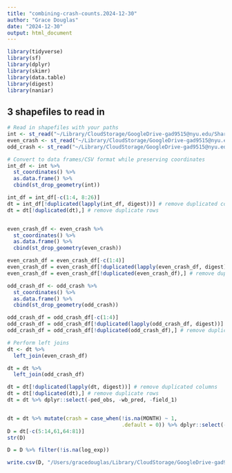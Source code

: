 ```yaml
---
title: "combining-crash-counts.2024-12-30"
author: "Grace Douglas"
date: "2024-12-30"
output: html_document
---
```


```r
library(tidyverse)
library(sf)
library(dplyr)
library(skimr)
library(data.table)
library(digest)
library(naniar)
```

## 3 shapefiles to read in

```r
# Read in shapefiles with your paths
int <- st_read("~/Library/CloudStorage/GoogleDrive-gad9515@nyu.edu/Shared drives/HumanFuel/1 NHTSA Ped Crash Sept 2023 /paper/code/crash-ml.2024-12-30.shp")
even_crash <- st_read("~/Library/CloudStorage/GoogleDrive-gad9515@nyu.edu/Shared drives/HumanFuel/1 NHTSA Ped Crash Sept 2023 /paper/code/even-crash.2024-12.30.shp")
odd_crash <- st_read("~/Library/CloudStorage/GoogleDrive-gad9515@nyu.edu/Shared drives/HumanFuel/1 NHTSA Ped Crash Sept 2023 /paper/code/odd-crash.2024-12-30.shp")

# Convert to data frames/CSV format while preserving coordinates
int_df <- int %>%
  st_coordinates() %>%
  as.data.frame() %>%
  cbind(st_drop_geometry(int))

int_df = int_df[-c(1:4, 8:26)]
dt = int_df[!duplicated(lapply(int_df, digest))] # remove duplicated columns
dt = dt[!duplicated(dt),] # remove duplicate rows


even_crash_df <- even_crash %>%
  st_coordinates() %>%
  as.data.frame() %>%
  cbind(st_drop_geometry(even_crash))

even_crash_df = even_crash_df[-c(1:4)]
even_crash_df = even_crash_df[!duplicated(lapply(even_crash_df, digest))] # remove duplicated columns
even_crash_df = even_crash_df[!duplicated(even_crash_df),] # remove duplicate rows

odd_crash_df <- odd_crash %>%
  st_coordinates() %>%
  as.data.frame() %>%
  cbind(st_drop_geometry(odd_crash))

odd_crash_df = odd_crash_df[-c(1:4)]
odd_crash_df = odd_crash_df[!duplicated(lapply(odd_crash_df, digest))] # remove duplicated columns
odd_crash_df = odd_crash_df[!duplicated(odd_crash_df),] # remove duplicate rows

# Perform left joins
dt <- dt %>%
  left_join(even_crash_df) 

dt = dt %>%
  left_join(odd_crash_df)

dt = dt[!duplicated(lapply(dt, digest))] # remove duplicated columns
dt = dt[!duplicated(dt),] # remove duplicate rows
dt = dt %>% dplyr::select(-ped_obs, -wb_pred, -field_1)


dt = dt %>% mutate(crash = case_when(!is.na(MONTH) ~ 1,
                                     .default = 0)) %>% dplyr::select(-CRASH_PED_)
D = dt[-c(5:14,61,64:81)]
str(D)

D = D %>% filter(!is.na(log_exp))

```


```r
write.csv(D, "/Users/gracedouglas/Library/CloudStorage/GoogleDrive-gad9515@nyu.edu/Shared drives/HumanFuel/1 NHTSA Ped Crash Sept 2023 /paper/code/crash-data-for-validation.2024-12-30.csv", row.names = FALSE)
```

```r

```


